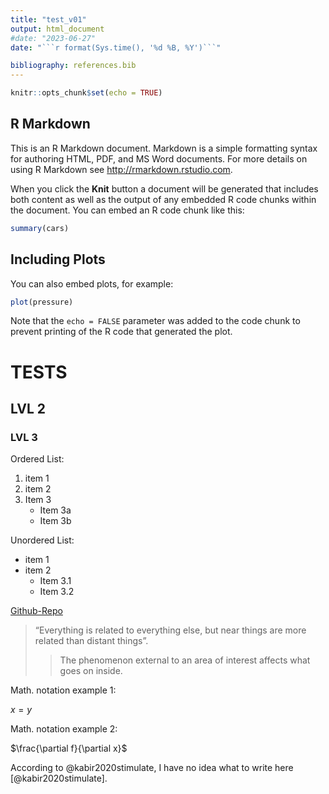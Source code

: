 ```yaml
---
title: "test_v01"
output: html_document
#date: "2023-06-27"
date: "```r format(Sys.time(), '%d %B, %Y')```"

bibliography: references.bib
---
```


```r
knitr::opts_chunk$set(echo = TRUE)
```

## R Markdown

This is an R Markdown document. Markdown is a simple formatting syntax for authoring HTML, PDF, and MS Word documents. For more details on using R Markdown see <http://rmarkdown.rstudio.com>.

When you click the **Knit** button a document will be generated that includes both content as well as the output of any embedded R code chunks within the document. You can embed an R code chunk like this:

```r
summary(cars)
```

## Including Plots

You can also embed plots, for example:

```r
plot(pressure)
```

Note that the `echo = FALSE` parameter was added to the code chunk to prevent printing of the R code that generated the plot.

# TESTS

## LVL 2

### LVL 3

Ordered List:

1. item 1
2. item 2
3. Item 3
    + Item 3a
    + Item 3b
    
Unordered List:

* item 1
* item 2
  * Item 3.1
  - Item 3.2
  
[Github-Repo](https://github.com/tob-00/R-Repo){target="_blank"}

>"Everything is related to everything else, but near things are more related than distant things".
>
>>The phenomenon external to an area of interest affects what goes on inside.

Math. notation example 1:

$x = y$

Math. notation example 2:

$\frac{\partial f}{\partial x}$

According to @kabir2020stimulate, I have no idea what to write here [@kabir2020stimulate].
